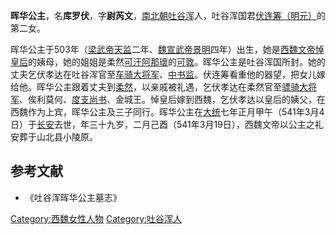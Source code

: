 '''晖华公主'''{{BD|503年||541年|3月4日|catIdx=H}}，名'''库罗伏'''，字'''尉芮文'''，[[南北朝|南北朝]][[吐谷浑|吐谷浑]]人，吐谷浑国君[[伏连筹|伏连筹（明元）]]的第二女。

晖华公主于503年（[[梁武帝|梁武帝]][[天监|天监]]二年、[[魏宣武帝|魏宣武帝]][[景明|景明]]四年）出生，她是[[西魏文帝|西魏文帝]][[悼皇后_(西魏)|悼皇后]]的姨母，她的姐姐是柔然[[可汗|可汗]][[阿那瓌|阿那瓌]]的[[可敦|可敦]]。晖华公主是吐谷浑国所封。她的丈夫乞伏孝达在吐谷浑官至[[车骑大将军|车骑大将军]]、[[中书监|中书监]]。伏连筹看重他的器望，把女儿嫁给他。晖华公主跟着丈夫到[[柔然|柔然]]，以亲戚被礼遇，乞伏孝达在柔然官至[[骠骑大将军|骠骑大将军]]、俟利莫何、[[度支尚书|度支尚书]]、金城王。悼皇后嫁到西魏，乞伏孝达以皇后的姨父，在西魏作为上宾，晖华公主及三子同行。晖华公主在[[大统|大统]]七年正月甲午（541年3月4日）于[[长安|长安]]去世，年三十九岁，二月己酉（541年3月19日），西魏文帝以公主之礼安葬于山北县小陵原。

==参考文献==
{{reflist}}
*《吐谷浑晖华公主墓志》
{{DEFAULTSORT:H}}
[[Category:西魏女性人物|Category:西魏女性人物]]
[[Category:吐谷浑人|Category:吐谷浑人]]